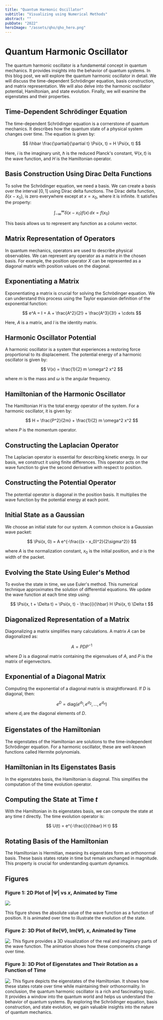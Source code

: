 ```yaml
---
title: "Quantum Harmonic Oscillator"
subtitle: "Visualizing using Numerical Methods"
abstract: ""
pubDate: "2022"
heroImage: "/assets/qho/qho_hero.png"
---
```


# Quantum Harmonic Oscillator

The quantum harmonic oscillator is a fundamental concept in quantum mechanics. It provides insights into the behavior of quantum systems. In this blog post, we will explore the quantum harmonic oscillator in detail. We will discuss the time-dependent Schrödinger equation, basis construction, and matrix representation. We will also delve into the harmonic oscillator potential, Hamiltonian, and state evolution. Finally, we will examine the eigenstates and their properties.

## Time-Dependent Schrödinger Equation

The time-dependent Schrödinger equation is a cornerstone of quantum mechanics. It describes how the quantum state of a physical system changes over time. The equation is given by:

$$
i\hbar \frac{\partial}{\partial t} \Psi(x, t) = H \Psi(x, t)
$$

Here, $i$ is the imaginary unit, $\hbar$ is the reduced Planck's constant, $\Psi(x, t)$ is the wave function, and $H$ is the Hamiltonian operator.

## Basis Construction Using Dirac Delta Functions

To solve the Schrödinger equation, we need a basis. We can create a basis over the interval $[0,1]$ using Dirac delta functions. The Dirac delta function, $\delta(x - x_0)$, is zero everywhere except at $x = x_0$, where it is infinite. It satisfies the property:

$$
\int_{-\infty}^{\infty} \delta(x - x_0) f(x) \, dx = f(x_0)
$$

This basis allows us to represent any function as a column vector.

## Matrix Representation of Operators

In quantum mechanics, operators are used to describe physical observables. We can represent any operator as a matrix in the chosen basis. For example, the position operator $X$ can be represented as a diagonal matrix with position values on the diagonal.

## Exponentiating a Matrix

Exponentiating a matrix is crucial for solving the Schrödinger equation. We can understand this process using the Taylor expansion definition of the exponential function:

$$
e^A = I + A + \frac{A^2}{2!} + \frac{A^3}{3!} + \cdots
$$

Here, $A$ is a matrix, and $I$ is the identity matrix.

## Harmonic Oscillator Potential

A harmonic oscillator is a system that experiences a restoring force proportional to its displacement. The potential energy of a harmonic oscillator is given by:

$$
V(x) = \frac{1}{2} m \omega^2 x^2
$$

where $m$ is the mass and $\omega$ is the angular frequency.

## Hamiltonian of the Harmonic Oscillator

The Hamiltonian $H$ is the total energy operator of the system. For a harmonic oscillator, it is given by:

$$
H = \frac{P^2}{2m} + \frac{1}{2} m \omega^2 x^2
$$

where $P$ is the momentum operator.

## Constructing the Laplacian Operator

The Laplacian operator is essential for describing kinetic energy. In our basis, we construct it using finite differences. This operator acts on the wave function to give the second derivative with respect to position.

## Constructing the Potential Operator

The potential operator is diagonal in the position basis. It multiplies the wave function by the potential energy at each point.

## Initial State as a Gaussian

We choose an initial state for our system. A common choice is a Gaussian wave packet:

$$
\Psi(x, 0) = A e^{-\frac{(x - x_0)^2}{2\sigma^2}}
$$

where $A$ is the normalization constant, $x_0$ is the initial position, and $\sigma$ is the width of the packet.

## Evolving the State Using Euler's Method

To evolve the state in time, we use Euler's method. This numerical technique approximates the solution of differential equations. We update the wave function at each time step using:

$$
\Psi(x, t + \Delta t) = \Psi(x, t) - \frac{i}{\hbar} H \Psi(x, t) \Delta t
$$

## Diagonalized Representation of a Matrix

Diagonalizing a matrix simplifies many calculations. A matrix $A$ can be diagonalized as:

$$
A = PDP^{-1}
$$

where $D$ is a diagonal matrix containing the eigenvalues of $A$, and $P$ is the matrix of eigenvectors.

## Exponential of a Diagonal Matrix

Computing the exponential of a diagonal matrix is straightforward. If $D$ is diagonal, then:

$$
e^D = \text{diag}(e^{d_1}, e^{d_2}, \ldots, e^{d_n})
$$

where $d_i$ are the diagonal elements of $D$.

## Eigenstates of the Hamiltonian

The eigenstates of the Hamiltonian are solutions to the time-independent Schrödinger equation. For a harmonic oscillator, these are well-known functions called Hermite polynomials.

## Hamiltonian in Its Eigenstates Basis

In the eigenstates basis, the Hamiltonian is diagonal. This simplifies the computation of the time evolution operator.

## Computing the State at Time $t$

With the Hamiltonian in its eigenstates basis, we can compute the state at any time $t$ directly. The time evolution operator is:

$$
U(t) = e^{-\frac{i}{\hbar} H t}
$$

## Rotating Basis of the Hamiltonian

The Hamiltonian is Hermitian, meaning its eigenstates form an orthonormal basis. These basis states rotate in time but remain unchanged in magnitude. This property is crucial for understanding quantum dynamics.

## Figures

### Figure 1: 2D Plot of $|\Psi|$ vs $x$, Animated by Time

![.](/assets/qho/abs.gif)

This figure shows the absolute value of the wave function as a function of position. It is animated over time to illustrate the evolution of the state.

### Figure 2: 3D Plot of $\text{Re}(\Psi)$, $\text{Im}(\Psi)$, $x$, Animated by Time

![.](/assets/qho/wavefunc.gif)
This figure provides a 3D visualization of the real and imaginary parts of the wave function. The animation shows how these components change over time.

### Figure 3: 3D Plot of Eigenstates and Their Rotation as a Function of Time

![.](/assets/qho/states_cropped.gif)
This figure depicts the eigenstates of the Hamiltonian. It shows how these states rotate over time while maintaining their orthonormality.
In conclusion, the quantum harmonic oscillator is a rich and fascinating topic. It provides a window into the quantum world and helps us understand the behavior of quantum systems. By exploring the Schrödinger equation, basis construction, and state evolution, we gain valuable insights into the nature of quantum mechanics.

